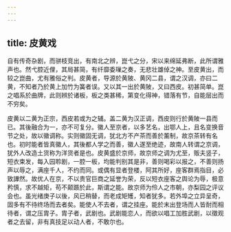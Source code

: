 ```yaml
---
---
---
```

title: 皮黄戏
---



自有传奇杂剧，而骈枝竞出，有南北之辨，崑弋之分，宋以来绵延弗断，此所谓雅声也。然弋腔近俚，其局甚简，有纤靡委璅之奏，无悲壮雄倬之神。至皮黄出，而较之崑曲，尤有雅俗之判。皮黄者，导源於黄陂、黄冈二县，谓之汉调，亦曰二黄，不知者乃於黄上加竹为簧者误。又以其一出於黄陂，又曰西皮。初甚简单。崑之唱系於曲牌，此则辨於诸板，板之类甚稀，第变化得神，错落有节，自能层出而不穷矣。

皮黄以二黄为正宗，西皮若或为之辅。盖二黄为汉正调，西皮则行於黄陂一县而已。其後融合为一，亦不可复分。徽人至京者，以多艺名，出鄂人上，且名变换音节之处，故以徽调称。实则徽固无调，犹北方不产茶而善於薰制，故京茶转有名也。初时能者皆真徽人，其後都人学之而善，徽人遂至绝迹，故南人转谓之京调，犹外人改造土货称为洋货者是也。皮黄盛於京师，故京师之调为尤至，贩夫竖子，短衣束发，每入园聆剧，一腔一板，均能判别其是非，善则喝彩以报之，不善则扬声以辱之，满座千人，不约而同。或偶有显者登楼，阿其所好，座客群焉指目，必致譁然。故优人在京，不以贵官巨商之延誉为荣，反以短衣座客之舆论为辱，极意矜慎，求不越矩，苟不颠踬於此，斯谓之能。故京师为伶人之市朝，亦梨园之评议会也。虽光绪庚子以後，风已稍替，而老成矩矱，知者犹多。若外埠之立异呈奇，固多有不待终场而去者矣。能使人不去者，谓之挂座。能於末出登场而人皆耐而相待者，谓之压胄子。胄子者，武剧也。武剧能恋人，而欲以唱工加胜武剧，以徵观者之去留，非有真技足以动人者，不敢尔也。